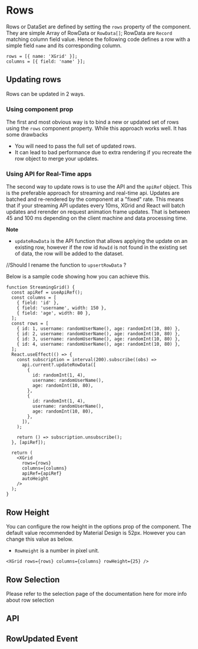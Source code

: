 
<Meta title="1. Docs/3. Rows" component={XGrid} />

# Rows

Rows or DataSet are defined by setting the `rows` property of the component. They are simple Array of RowData or `RowData[]`;
RowData are `Record` matching column field value.
Hence the following code defines a row with a simple field `name` and its corresponding column.

```tsx
rows = [{ name: 'XGrid' }];
columns = [{ field: 'name' }];
```

<BasicRowsDemo />

## Updating rows

Rows can be updated in 2 ways.

### Using component prop

The first and most obvious way is to bind a new or updated set of rows using the `rows` component property.
While this approach works well. It has some drawbacks

- You will need to pass the full set of updated rows.
- It can lead to bad performance due to extra rendering if you recreate the row object to merge your updates.

### Using API for Real-Time apps

The second way to update rows is to use the API and the `apiRef` object. This is the preferable approach for streaming and real-time api.
Updates are batched and re-rendered by the component at a "fixed" rate.
This means that if your streaming API updates every 10ms, XGrid and React will batch updates and rerender on request animation frame updates. That is between 45 and 100 ms depending on the client machine and data processing time.

**Note**

- `updateRowData` is the API function that allows applying the update on an existing row,
  however if the row id `RowId` is not found in the existing set of data, the row will be added to the dataset.

//Should I rename the function to `upsertRowData` ?

Below is a sample code showing how you can achieve this.

```tsx
function StreamingGrid() {
  const apiRef = useApiRef();
  const columns = [
    { field: 'id' },
    { field: 'username', width: 150 },
    { field: 'age', width: 80 },
  ];
  const rows = [
    { id: 1, username: randomUserName(), age: randomInt(10, 80) },
    { id: 2, username: randomUserName(), age: randomInt(10, 80) },
    { id: 3, username: randomUserName(), age: randomInt(10, 80) },
    { id: 4, username: randomUserName(), age: randomInt(10, 80) },
  ];
  React.useEffect(() => {
    const subscription = interval(200).subscribe((obs) =>
      api.current?.updateRowData([
        {
          id: randomInt(1, 4),
          username: randomUserName(),
          age: randomInt(10, 80),
        },
        {
          id: randomInt(1, 4),
          username: randomUserName(),
          age: randomInt(10, 80),
        },
      ]),
    );

    return () => subscription.unsubscribe();
  }, [apiRef]);

  return (
    <XGrid
      rows={rows}
      columns={columns}
      apiRef={apiRef}
      autoHeight
    />
  );
}
```

<UpdateRows />

## Row Height

You can configure the row height in the options prop of the component.
The default value recommended by Material Design is 52px.
However you can change this value as below.

- `RowHeight` is a number in pixel unit.

```tsx
<XGrid rows={rows} columns={columns} rowHeight={25} />
```

## Row Selection

Please refer to the selection page of the documentation here for more info about row selection

## API

## RowUpdated Event
